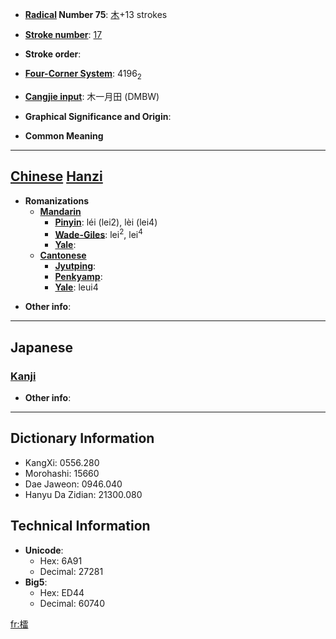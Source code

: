 * '''[[Wiktionary:Chinese radical index| Radical]] Number 75''': [[Wiktionary:Chinese radical index 木|木]]+13 strokes

* '''[[Wiktionary:Chinese total strokes index|Stroke number]]''': [[Wiktionary:Chinese total strokes index 17|17]]

* '''Stroke order''': 

* '''[[Wiktionary:Chinese four corner index|Four-Corner System]]''': 4196<sub>2</sub>

* '''[[Wiktionary:Chinese Cangjie index|Cangjie input]]''': 木一月田 (DMBW)

* '''Graphical Significance and Origin''': 

* '''Common Meaning'''

----

== [[Chinese]] [[Hanzi]] ==

* '''Romanizations'''
** '''[[Mandarin]]'''
*** '''[[Pinyin]]''': léi (lei2), lèi (lei4)
*** '''[[Wade-Giles]]''': lei<sup>2</sup>, lei<sup>4</sup>
*** '''[[Yale]]''': 
** '''[[Cantonese]]'''
*** '''[[Jyutping]]''':
*** '''[[Penkyamp]]''': 
*** '''[[Yale]]''': leui4

* '''Other info''': 

----

==Japanese==
===[[Kanji]]===
{{kanji|on readings=[[らい]] (rai)
|kun readings=
}}

* '''Other info''':  

----

== Dictionary Information ==

* KangXi: 0556.280
* Morohashi: 15660
* Dae Jaweon: 0946.040
* Hanyu Da Zidian: 21300.080

== Technical Information ==

* '''Unicode''':
** Hex: 6A91
** Decimal: 27281
* '''Big5''':
** Hex: ED44
** Decimal: 60740

[[fr:檑]]